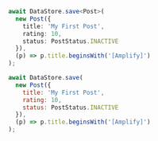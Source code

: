 <BlockSwitcher>
<Block name="TypeScript">

```ts
await DataStore.save<Post>(
  new Post({
    title: 'My First Post',
    rating: 10,
    status: PostStatus.INACTIVE
  }),
  (p) => p.title.beginsWith('[Amplify]')
);
```

</Block>
<Block name="JavaScript">

```js
await DataStore.save(
  new Post({
    title: 'My First Post',
    rating: 10,
    status: PostStatus.INACTIVE
  }),
  (p) => p.title.beginsWith('[Amplify]')
);
```

</Block>
</BlockSwitcher>